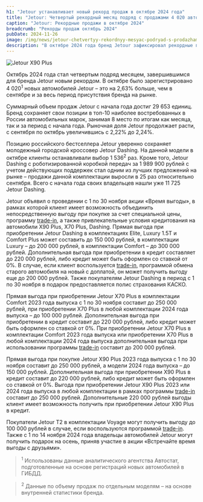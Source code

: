 ```yaml
---
h1: "Jetour устанавливает новый рекорд продаж в октябре 2024 года"
title: "Jetour: Четвертый рекордный месяц подряд с продажами 4 020 автомобилей в октябре 2024"
caption: "Jetour: Рекордные продажи в октябре 2024"
breadcrumb: "Рекорды продаж октябрь 2024"
pubDate: 2024-11-26
image: /img/news/jetour-chetvertyy-rekordnyy-mesyac-podryad-s-prodazhami-4-020-avtomobiley-v-oktyabre-2024/thumb.webp
description: "В октябре 2024 года бренд Jetour зафиксировал рекордные продажи, зарегистрировав 4 020 новых автомобилей. Это на 2,63% больше, чем в сентябре, и стал четвертым подряд месяцем с ростом продаж."
---
```




<picture>
    <source media="(min-width: 1025px)" srcset="/img/news/jetour-chetvertyy-rekordnyy-mesyac-podryad-s-prodazhami-4-020-avtomobiley-v-oktyabre-2024/banner-1920x1080.webp" />
    <source media="(min-width: 320px)" srcset="/img/news/jetour-chetvertyy-rekordnyy-mesyac-podryad-s-prodazhami-4-020-avtomobiley-v-oktyabre-2024/thumb.webp" />
    <img src="/img/news/jetour-chetvertyy-rekordnyy-mesyac-podryad-s-prodazhami-4-020-avtomobiley-v-oktyabre-2024/banner-1920x1080.webp" class="mb-10" alt="Jetour X90 Plus" />
</picture>

Октябрь 2024 года стал четвертым подряд месяцем, завершившимся для бренда Jetour новым рекордом. В октябре было зарегистрировано 4 020<sup>1</sup> новых автомобилей Jetour – это на 2,63% больше, чем в сентябре и за весь период присутствия бренда на рынке.

Суммарный объем продаж Jetour с начала года достиг 29 653 единиц. Бренд сохраняет свои позиции в топ-10 наиболее востребованных в России автомобильных марок, занимая 8 место по итогам как месяца, так и за период с начала года. Рыночная доля Jetour продолжает расти, с сентября по октябрь увеличившись с 2,22% до 2,24%.

Позицию российского бестселлера Jetour уверенно сохраняет молодежный городской кроссовер Jetour Dashing. На данной модели в октябре клиенты останавливали выбор 1 536<sup>2</sup> раз. Кроме того, Jetour Dashing с роботизированной коробкой передач за 1 989 900 рублей с учетом действующих поддержек стал одним из лучших предложений на рынке – продажи данной комплектации выросли в 25 раз относительно сентября. Всего с начала года своих владельцев нашли уже 11 725 Jetour Dashing.

Jetour объявил о проведении с 1 по 30 ноября акции «Время выгоды», в рамках которой клиент имеет возможность объединить непосредственную выгоду при покупке за счет специальной цены, программу [trade-in](/special-offers/trade-in/), а также привлекательные условия кредитования на автомобили X90 Plus, X70 Plus, Dashing.
Прямая выгода при приобретении Jetour Dashing в комплектациях Elite, Luxury 1.5T и Comfort Plus может составить до 150 000 рублей, в комплектации Luxury – до 200 000 рублей, в комплектации Comfort – до 300 000 рублей. Дополнительная выгода при приобретении в кредит составляет до 220 000 рублей, либо кредит может быть оформлен со ставкой от 0%. В случае, если клиент воспользуется [trade-in](/special-offers/trade-in/), программой обмена старого автомобиля на новый с доплатой, он может получить выгоду еще до 200 000 рублей. Также покупателям Jetour Dashing в период с 1 по 30 ноября в подарок предоставляется полис страхования КАСКО.

Прямая выгода при приобретении Jetour Х70 Plus в комплектации Comfort 2023 года выпуска с 1 по 30 ноября составит до 250 000 рублей, при приобретении Х70 Plus в любой комплектации 2024 года выпуска – до 100 000 рублей. Дополнительная выгода при приобретении в кредит составит до 220 000 рублей, либо кредит может быть оформлен со ставкой от 0%. При приобретении Jetour Х70 Plus в комплектации Comfort 2023 года выпуска или приобретении Х70 Plus в любой комплектации 2024 года выпуска дополнительная выгода при использовании программы [trade-in](/special-offers/trade-in/) составит до 200 000 рублей.

Прямая выгода при покупке Jetour Х90 Plus 2023 года выпуска с 1 по 30 ноября составит до 250 000 рублей, а модели 2024 года выпуска – до 150 000 рублей. Дополнительная выгода при приобретении Х90 Plus в кредит составит до 220 000 рублей, либо кредит может быть оформлен со ставкой от 0%. Выгода при приобретении Jetour Х90 Plus 2023 или 2024 года выпуска в любой комплектации в рамках программы [trade-in](/special-offers/trade-in/) составит до 250 000 рублей. Дополнительные 220 000 рублей выгоды клиент имеет возможность получить при приобретении Jetour Х90 Plus в кредит.

Покупатели Jetour T2 в комплектации Voyage могут получить выгоду до 100 000 рублей в случае, если воспользуются программой [trade-in](/special-offers/trade-in/).
Также с 1 по 14 ноября 2024 года владельцы автомобилей Jetour могут получить подарок на осень, приняв участие в акции «Встречайте время выгоды с друзьями».


<SpecialSalonsInfo dataFormName="Узнать подробнее. Рекорды продаж октябрь 2024" />

> <sup>1</sup> Использованы данные аналитического агентства Автостат, подготовленные на основе регистраций новых автомобилей в ГИБДД.

> <sup>2</sup> Данные по объему продаж по отдельным моделям – на основе внутренней статистики бренда.
